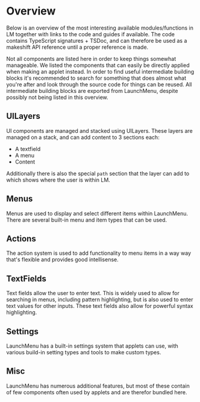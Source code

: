 # Overview

Below is an overview of the most interesting available modules/functions in LM together with links to the code and guides if available.
The code contains TypeScript signatures + TSDoc, and can therefore be used as a makeshift API reference until a proper reference is made.

Not all components are listed here in order to keep things somewhat manageable. We listed the components that can easily be directly applied when making an applet instead. In order to find useful intermediate building blocks it's recommended to search for something that does almost what you're after and look through the source code for things can be reused. All intermediate building blocks are exported from LaunchMenu, despite possibly not being listed in this overview.

## UILayers

UI components are managed and stacked using UILayers. These layers are managed on a stack, and can add content to 3 sections each:

-   A textfield
-   A menu
-   Content

Additionally there is also the special `path` section that the layer can add to which shows where the user is within LM.

<ul>
    <ComponentReference
        name="UILayer"
        link="core/src/uiLayers/standardUILayer/UILayer.tsx"
        description="The standard UILayer class that can be used to add menus and takes care of common tasks such as making menus searchable">
        <ComponentReference
            name="ContextMenuLayer"
            link="core/src/uiLayers/types/context/ContextMenuUILayer.tsx"
            description="The UILayer that shows the context menu when opened"
        />
        <ComponentReference
            name="MenuSearch"
            link="core/src/uiLayers/types/menuSearch/MenuSearch.tsx"
            description="The UILayer that contains a search field and shows the search result menu when a query is entered"
        />
        <ComponentReference
            name="InputLayer"
            link="core/src/uiLayers/types/input/InputLayer.tsx"
            description="The UILayer that asks a user for a textual input"
        />
        <ComponentReference
            name="SelectLayer"
            link="core/src/uiLayers/types/select/SelectLayer.tsx"
            description="The UILayer that asks a user to select one of the presented options"
        />
        <ComponentReference
            name="MultiSelectLayer"
            link="core/src/uiLayers/types/multiSelect/MultiSelectLayer.tsx"
            description="The UILayer that asks a user to chose 0 or more of the given options"
        />
    </ComponentReference>
</ul>

## Menus

Menus are used to display and select different items within LaunchMenu. There are several built-in menu and item types that can be used.

<ul>
    <ComponentReference
        name="Menu"
        link="core/src/menus/menu/Menu.ts"
        description="The simplest menu type to which menu items can be added directly">
        <ComponentReference
            name="ProxiedMenu"
            link="core/src/menus/menu/ProxiedMenu.ts"
            description="A menu that takes in a list of items that may change over time and synchronizes with it (Rather inefficient for bigger collections)"
        />
        <ComponentReference
            name="PrioritizedMenu"
            link="core/src/menus/menu/PrioritizedMenu.ts"
            description="A menu to which prioritized items (items + priorities) can be added such that items are sorted according to their priorities">
            <ComponentReference
                name="ProxiedPrioritizedMenu"
                link="core/src/menus/menu/ProxiedPrioritizedMenu.ts"
                description="A proxied menu that takes in a list of prioritized items (items + priorities) and synchronizes with and sorts according to their priorities (Rather inefficient for bigger collections)"
            />
        </ComponentReference>
        <ComponentReference
            name="SearchMenu"
            link="core/src/menus/menu/SearchMenu.ts"
            description="A menu that updates its items according to a given query"
        />
        <ComponentReference
            name="createStandardMenuKeyHandler"
            link="core/src/menus/menu/interaction/keyHandler.ts"
            description="A key event listener that controls a given menu, composed of multiple smaller interaction handlers"
        />
        <ComponentReference
            name="MenuView"
            link="core/src/components/menu/MenuView.tsx"
            description="A react component that can visualize a given menu"
        />
    </ComponentReference>
    <ComponentReference
        name="createStandardMenuItem"
        link="core/src/menus/items/createStandardMenuItem.tsx"
        description="Creates a standard menu item to be added to menus">
        <ComponentReference
            name="adjustBindings"
            link="core/src/menus/items/adjustBindings.ts"
            description="A function that can be used to adjust a given list of action bindings by adding, removing or altering entries but still allow them to be subscribable"
        />
        <ComponentReference
            name="createFolderMenuItem"
            link="core/src/menus/items/types/creatFolderMenuItem.tsx"
            description="Creates a menu item that acts as a folder which sub-items can be added to">
            <ComponentReference
                name="createContextFolderMenuItem"
                link="core/src/menus/items/types/createContextfolderMenuItem.tsx"
                description="Creates a menu item that acts as a folder for the context menu which sub items can be added to, and which forwards key events and closes if a sub-item is executed"
            />
        </ComponentReference>
        <ComponentReference
            name="createFinishMenuItem"
            link="core/src/menus/items/types/createFinishMenuItem.tsx"
            description="Creates a menu item that can be used to submit changes, E.g. used by the multiSelect menu"
        />
        <ComponentReference
            name="createFieldMenuItem"
            link="core/src/menus/items/inputs/createFieldMenuItem.tsx"
            description="Creates a menu item that contains a data field whose value can be displayed in the item">
            <ComponentReference
                name="createStringMenuItem"
                link="core/src/menus/items/inputs/types/createStringMenuItem.tsx"
                description="Creates a menu item that holds a string value which can easily be read/written programmatically and which can be altered by the user with the primary execute action"
            />
            <ComponentReference
                name="createNumberMenuItem"
                link="core/src/menus/items/inputs/types/createNumberMenuItem.tsx"
                description="Creates a menu item that holds a numeric value which can easily be read/written programmatically and which can be altered by the user with the primary execute action"
            />
            <ComponentReference
                name="createBooleanMenuItem"
                link="core/src/menus/items/inputs/types/createBooleanMenuItem.tsx"
                description="Creates a menu item that holds a boolean value which can easily be read/written programmatically and which can be altered by the user with the primary execute action"
            />
            <ComponentReference
                name="createColorMenuItem"
                link="core/src/menus/items/inputs/types/createColorMenuItem.tsx"
                description="Creates a menu item that holds a css color string value which can easily be read/written programmatically and which can be altered by the user with the primary execute action"
            />
            <ComponentReference
                name="createKeyPatternMenuItem"
                link="core/src/menus/items/inputs/types/createKeyPatternMenuItem.tsx"
                description="Creates a menu item that holds a 'KeyPattern' value which can easily be read/written programmatically and which can be altered by the user with the primary execute action"
            />
            <ComponentReference
                name="createGlobalKeyPatternMenuItem"
                link="core/src/menus/items/inputs/types/createGlobalKeyPatternMenuItem.tsx"
                description="Creates a menu item that holds a 'KeyPattern' value value which can easily be read/written programmatically and which can be altered by the user with the primary execute action, only allowing for changes that keep it valid as a global shortcut"
            />
            <ComponentReference
                name="createFileMenuItem"
                link="core/src/menus/items/inputs/types/createFileMenuItem.tsx"
                description="Creates a menu item that holds a file path string value which can easily be read/written programmatically and which can be altered by the user with the primary execute action"
            />
            <ComponentReference
                name="createOptionMenuItem"
                link="core/src/menus/items/inputs/types/createOptionMenuItem.tsx"
                description="Creates a menu item that holds a value which is one of a given selection of options which can easily be read/written programmatically and which can be altered by the user with the primary execute action"
            />
        </ComponentReference>
    </ComponentReference>
    <ComponentReference
        name="createStandardCategory"
        link="core/src/menus/categories/createStandardCategory.tsx"
        description="Creates a simple - non interactive - standard menu category that can be used in menus">
        <ComponentReference
            name="createAdvancedCategory"
            link="core/src/menus/categories/types/advanced/createAdvancedCategory.tsx"
            description="Creates an advanced menu item that users can interact with">
            <ComponentReference
                name="createCategoryDummyItem"
                link="core/src/menus/categories/createCategoryDummyItem.tsx"
                description="Creates a menu item that can't be selected and won't be rendered, but can be added to a menu to make sure that an interactive category shows up even if it has no real items yet"
            />
        </ComponentReference>
        <ComponentReference
            name="getControlsCategory"
            link="core/src/menus/categories/types/getControlsCategory.ts"
            description="Retrieves the menu category that can be used to put item controls in"
        />
    </ComponentReference>
</ul>

## Actions

The action system is used to add functionality to menu items in a way way that's flexible and provides good intellisense.

<ul>
    <ComponentReference
        name="createAction"
        link="core/src/actions/createAction.ts"
        description="Used to create new actions that menu items can use to attach additional data/behavior to themselves">
        <ComponentReference
            name="executeAction"
            link="core/src/actions/types/execute/executeAction.ts"
            description="Executes the primary action of the menu item">
            <ComponentReference
                name="sequentialExecuteHandler"
                link="core/src/actions/types/execute/sequentialExecuteHandler.ts"
                description="Executes all its bindings sequentially, instead of in parallel"
            />
            <ComponentReference
                name="exitLMExecuteHandler"
                link="core/src/actions/types/execute/types/exitLMExecuteHandler.ts"
                description="Exits LM before performing the action, for instance used to paste a result"
            />
            <ComponentReference
                name="openMenuExecuteHandler"
                link="core/src/actions/types/execute/types/openMenuExecuteHandler.ts"
                description="Opens a menu on top of the current UI"
            />
            <ComponentReference
                name="singlePromptExecuteHandler"
                link="core/src/actions/types/execute/types/singlePromptExecuteHandler.ts"
                description="Executes a given field alteration action once, and spreads the results to a number of bindings"
            />
            <ComponentReference
                name="editExecuteHandler"
                link="core/src/actions/types/execute/types/editExecuteHandler.ts"
                description="A sequential execute handler, that shows 'edit' instead of 'execute' in the context menu">
                <ComponentReference
                    name="promptInputExecuteHandler"
                    link="core/src/uiLayers/types/input/promptInputExecuteHandler.ts"
                    description="An execute handler that prompts the user for a textual input">
                    <ComponentReference
                        name="promptNumberInputExecuteHandler"
                        link="core/src/menus/items/inputs/handlers/number/promptNumberInputExecuteHandler.ts"
                        description="An execute handler that prompts the user to input a number"
                    />
                    <ComponentReference
                        name="promptColorInputExecuteHandler"
                        link="core/src/menus/items/inputs/handlers/color/promptColorInputExecuteHandler.ts"
                        description="An execute handler that prompts the user to input a css color"
                    />
                </ComponentReference>
                <ComponentReference
                    name="promptSelectExecuteHandler"
                    link="core/src/uiLayers/types/select/promptSelectExecuteHandler.ts"
                    description="An execute handler that prompts the user to choose one of the presented options">
                    <ComponentReference
                        name="promptBooleanInputExecuteHandler"
                        link="core/src/menus/items/inputs/handlers/boolean/promptBooleanInputExecuteHandler.ts"
                        description="An execute handler that prompts the user to select a boolean value"
                    />
                    <ComponentReference
                        name="promptNumberInputSelectExecuteHandler"
                        link="core/src/menus/items/inputs/handlers/number/promptNumberInputSelectExecuteHandler.ts"
                        description="An execute handler that prompts the user to select a number"
                    />
                </ComponentReference>
                <ComponentReference
                    name="promptMultiSelectExecuteHandler"
                    link="core/src/uiLayers/types/multiSelect/promptMultiSelectExecuteHandler.ts"
                    description="An execute handler that prompts the user to make a selection of the presented options"
                />
                <ComponentReference
                    name="promptFileInputExecuteHandler"
                    link="core/src/menus/items/inputs/handlers/file/promptFileInputExecuteHandler.ts"
                    description="An execute handler that allows the user to select a file"
                />
                <ComponentReference
                    name="promptKeyInputExecuteHandler"
                    link="core/src/menus/items/inputs/handlers/keyPattern/promptKeyInputExecuteHandler.ts"
                    description="An execute handler that prompts the user to select a key pattern"
                />
            </ComponentReference>
        </ComponentReference>
        <ComponentReference
            name="keyHandlerAction"
            link="core/src/actions/types/keyHandler/keyHandlerAction.ts"
            description="An action to handle and capture keyboard events">
            <ComponentReference
                name="forwardKeyEventHandler"
                link="core/src/actions/types/keyHandler/forwardKeyEventHandler.ts"
                description="A key handler to forward key events to other menu items"
            />
            <ComponentReference
                name="shortcutHandler"
                link="core/src/actions/types/keyHandler/shortcutHandler.ts"
                description="A key handler to trigger an item's execute action when a pattern is matched"
            />
        </ComponentReference>
        <ComponentReference
            name="searchAction"
            link="core/src/actions/types/search/searchAction.ts"
            description="An action to handle retrieving searchables from menu items">
            <ComponentReference
                name="createStandardSearchPatternMatcher"
                link="core/src/actions/types/search/createStandardSearchPatternMatcher.ts"
                description="Creates a standard search pattern to be highlighted"
            />
            <ComponentReference
                name="tracedRecursiveSearchHandler"
                link="core/src/actions/types/search/tracedRecursiveSearch/tracedRecursiveSearchHandler.ts"
                description="A search handler that takes care of recursively searching through items, and of adding context actions to the results to show them in their original location">
                <ComponentReference
                    name="simpleSearchHandler"
                    link="core/src/actions/types/search/tracedRecursiveSearch/simpleSearch/simpleSearchHandler.tsx"
                    description="The standard search handler that can be user customized and defaults to a fuzzy search"
                />
                <ComponentReference
                    name="locationContextFolder"
                    link="core/src/actions/types/search/tracedRecursiveSearch/locationContextFolder.ts"
                    description="The context folder to put the original location actions in">
                    <ComponentReference
                        name="openInParentAction"
                        link="core/src/actions/types/search/tracedRecursiveSearch/openInParentAction.ts"
                        description="A context action to open a found menu item in its parent menu (showing all the item's siblings)"
                    />
                    <ComponentReference
                        name="openAtTraceAction"
                        link="core/src/actions/types/search/tracedRecursiveSearch/openAtTraceAction.ts"
                        description="A context action to open a found menu item at the location it was originally stored, opening all its ancestor menus"
                    />
                </ComponentReference>
            </ComponentReference>
        </ComponentReference>
        <ComponentReference
            name="getContentAction"
            link="core/src/actions/types/content/getContentAction.ts"
            description="An action to retrieve the content to show when the item is selected">
            <ComponentReference
                name="hideContentHandler"
                link="core/src/actions/types/content/hideContentHandler.ts"
                description="An getContent handler that will hide the content section when an item with this binding is selected"
            />
            <ComponentReference
                name="scrollableContentHandler"
                link="core/src/actions/types/content/scrollableContentHandler.tsx"
                description="An getContent handler that will wrap the provided content in a component that can be scrolled up and down using keyboard shortcuts"
            />
        </ComponentReference>
        <ComponentReference
            name="getCategoryAction"
            link="core/src/actions/types/category/getCategoryAction.ts"
            description="An action that retrieves the menu category that an item should be in"
        />
        <ComponentReference
            name="getConnectionGroupAction"
            link="core/src/actions/types/connectionGroup/getConnectionGroupAction.ts"
            description="An action that retrieves the connection group of a menu item, used to decide whether it should visually connect to other items in the menu"
        />
        <ComponentReference
            name="resetAction"
            link="core/src/actions/types/reset/resetAction.ts"
            description="A context action representing that an item will be reset"
        />
        <ComponentReference
            name="deleteAction"
            link="core/src/actions/types/delete/deleteAction.ts"
            description="A context action representing that the selected item wil be removed"
        />
        <ComponentReference
            name="onCursorAction"
            link="core/src/actions/types/onCursor/onCursorAction.ts"
            description="An event handler action to react to the item being the new cursor"
        />
        <ComponentReference
            name="onSelect"
            link="core/src/actions/types/onSelect/onSelectAction.ts"
            description="An event handler action to react to the item being added to or remove from a selection"
        />
        <ComponentReference
            name="onMenuChange"
            link="core/src/actions/types/onMenuChange/onMenuChangeAction.ts"
            description="An event handler action to react to the item being added to or removed from a menu"
        />
        <ComponentReference
            name="identityAction"
            link="core/src/actions/types/identity/identityAction.ts"
            description="An action that can be used to store a reference to the 'actionTarget' in a way that it can be used by other actions">
            <ComponentReference
                name="menuItemIdentityAction"
                link="core/src/actions/types/identity/menuItemIdentityAction.ts"
                description="An action that can be used to store a reference to the menu item in a way that it can be used by other actions, for instance used by the search action"
            />
        </ComponentReference>
        <ComponentReference
            name="copyExitPasteHandler"
            link="core/src/actions/types/copyPaste/copyExitPasteHandler.ts"
            description="An execute handler that can be used to copy some input, exit LM and then paste this input in the previously selected program">
            <ComponentReference
                name="copyAction"
                link="core/src/actions/types/copyPaste/copy/copyAction.ts"
                description="A context action that can take a copy execute handler and show it in the context menu">
                <ComponentReference
                    name="copyExecuteHandler"
                    link="core/src/actions/types/copyPaste/copy/copyExecuteHandler.ts"
                    description="An execute handler representing that something will be copied">
                    <ComponentReference
                        name="copyClipboardHandler"
                        link="core/src/actions/types/copyPaste/copy/handler/copyClipboardHandler.ts"
                        description="A copy execute handler that copies the given content (text/image/html/etc.) to the clipboard">
                        <ComponentReference
                            name="copyTextHandler"
                            link="core/src/actions/types/copyPaste/copy/handler/copyTextHandler.ts"
                            description="A copy execute handler that copies the given text to the clipboard"
                        />
                    </ComponentReference>
                </ComponentReference>
            </ComponentReference>
            <ComponentReference
                name="pasteExecuteHandler"
                link="core/src/actions/types/copyPaste/paste/pasteExecuteHandler.ts"
                description="An execute handler representing that something will be pasted">
                <ComponentReference
                    name="OSPasteHandler"
                    link="core/src/actions/types/copyPaste/paste/handlers/OSPasteHandler/OSPasteHandler.ts"
                    description="A paste execute handler that will send a paste command to the OS">
                    <ComponentReference
                        name="exitPasteHandler"
                        link="core/src/actions/types/copyPaste/paste/handlers/OSPasteHandler/exitPasteHandler.ts"
                        description="A paste execute handler that will close LM and then send a paste command to the OS"
                    />
                </ComponentReference>
            </ComponentReference>
        </ComponentReference>
    </ComponentReference>
    <ComponentReference
        name="createContextAction"
        link="core/src/actions/contextMenuAction/createContextAction.ts"
        description="Creates an action that will show up in the context menu">
        <ComponentReference
            name="createContextFolderHandler"
            link="core/src/actions/contextMenuAction/createContextFoldHandler.ts"
            description="Creates a context folder action which can be passed to 'createContextAction' to make actions show up in this subdirectory in the context menu"
        />
        <ComponentReference
            name="contextMenuAction"
            link="core/src/actions/contextMenuAction/contextMenuAction.ts"
            description="The context menu action itself, which can be used to collect all items to be shown in a context menu for a given set of items"
        />
    </ComponentReference>
</ul>

## TextFields

Text fields allow the user to enter text. This is widely used to allow for searching in menus, including pattern highlighting, but is also used to enter text values for other inputs. These text fields also allow for powerful syntax highlighting.

<ul>
    <ComponentReference
        name="TextField"
        link="core/src/textFields/TextField.ts"
        description="A simple data structure that holds all information relevant for a text field: current value + current text selection">
        <ComponentReference
            name="creatStandardTextFieldKeyHandler"
            link="core/src/textFields/interaction/keyHandler/createStandardTextFieldKeyHandler.ts"
            description="A key event listener that controls a given text field, composed of multiple smaller interaction handlers">
            <ComponentReference
                name="creatAdvancedTextFieldKeyHandler"
                link="core/src/textFields/interaction/advanced/keyHandler/createStandardTextFieldKeyHandler.ts"
                description="A key event listener that controls a given text field, allowing for multi line editing and undo-/redoing, composed of multiple smaller interaction handlers"
            />
        </ComponentReference>
        <ComponentReference
            name="TextFieldView"
            link="core/src/components/fields/TextFieldView.tsx"
            description="A react component that can be used to visualize a text field with a single line and custom syntax highlighting">
            <ComponentReference
                name="EditorField"
                link="core/src/components/fields/editorField/EditorField.tsx"
                description="A react component that can be used to visualize a multiline text field with only common language syntax highlighting, usable in the content section"
            />
        </ComponentReference>
        <ComponentReference
            name="HighlightParser"
            link="core/src/textFields/syntax/utils/HighlightParser.ts"
            description="A class that can be used to build a string parser using Chevrotain, with additional syntax highlighting support for text fields">
            <ComponentReference
                name="HighlightLexer"
                link="core/src/textFields/syntax/utils/HighlightLexer.ts"
                description="A class that can be used to build a string lexer using Chevrotain, with additional syntax highlighting support for text fields"
            />
        </ComponentReference>
    </ComponentReference>
</ul>

## Settings

LaunchMenu has a built-in settings system that applets can use, with various build-in setting types and tools to make custom types.

<ul>
    <ComponentReference
        name="createSettings"
        link="core/src/settings/createSettings.ts"
        description="Used to declare settings for an applet">
        <ComponentReference
            name="createBooleanSetting"
            link="core/src/settings/inputs/createBooleanSetting.ts"
            description="Creates a boolean field menu item that allows for programmatic access and manipulation of the value, as well as a menu item that can be used to alter it"
        />
        <ComponentReference
            name="createStringSetting"
            link="core/src/settings/inputs/createStringSetting.ts"
            description="Creates a string field menu item that allows for programmatic access and manipulation of the value, as well as a menu item that can be used to alter it"
        />
        <ComponentReference
            name="createNumberSetting"
            link="core/src/settings/inputs/createNumberSetting.ts"
            description="Creates a number field menu item that allows for programmatic access and manipulation of the value, as well as a menu item that can be used to alter it"
        />
        <ComponentReference
            name="createColorSetting"
            link="core/src/settings/inputs/createColorSetting.ts"
            description="Creates a color field menu item that allows for programmatic access and manipulation of the value, as well as a menu item that can be used to alter it"
        />
        <ComponentReference
            name="createKeyPatternSetting"
            link="core/src/settings/inputs/createKeyPatternSetting.ts"
            description="Creates a 'KeyPattern' field menu item that allows for programmatic access and manipulation of the value, as well as a menu item that can be used to alter it"
        />
        <ComponentReference
            name="createGlobalKeyPatternSetting"
            link="core/src/settings/inputs/createGlobalKeyPatternSetting.ts"
            description="Creates a global 'KeyPattern' field menu item that allows for programmatic access and manipulation of the value and allows for registering of listeners that trigger when the shortcut is activated, and a menu item that can be used to alter it"
        />
        <ComponentReference
            name="createFileSetting"
            link="core/src/settings/inputs/createFileSetting.ts"
            description="Creates a file string field menu item that allows for programmatic access and manipulation of the value, as well as a menu item that can be used to alter it"
        />
        <ComponentReference
            name="createOptionSetting"
            link="core/src/settings/inputs/createOptionSetting.ts"
            description="Creates a field menu item that allows for programmatic access and manipulation of the value, as well as a menu item that can be used to select one of the given options"
        />
        <ComponentReference
            name="createSettingsFolder"
            link="core/src/settings/inputs/createFileSetting.ts"
            description="Creates a folder menu item that contains sub-items that the menu opened by this item will contain"
        />
        <ComponentReference
            name="settingPatternMatcher"
            link="core/src/settings/inputs/settingPatternMatcher.ts"
            description="The search pattern matcher that can be used to indicate that a given item is a setting"
        />
    </ComponentReference>
    <ComponentReference
        name="File"
        link="core/src/settings/storage/fileTypes/File.ts"
        description="A simple file type that can be used to manage data storage">
        <ComponentReference
            name="JSONFile"
            link="core/src/settings/storage/fileTypes/JSONFile.ts"
            description="A file type that can be used to manage json data storage"
        />
        <ComponentReference
            name="FieldsFile"
            link="core/src/settings/storage/fileTypes/FieldsFile/FieldsFile.ts"
            description="A file type that can be used to manage json data which is split up into distinct fields">
            <ComponentReference
                name="VersionedFieldsFile"
                link="core/src/settings/storage/fileTypes/VersionedFieldsFile/VersionFieldsFile.ts"
                description="A file type that can be used to manage json data which is split up into distinct fields together with a format version number, allowing for updating data from older formats">
                <ComponentReference
                    name="SettingsFile"
                    link="core/src/settings/storage/fileTypes/settingsFile.ts"
                    description="A file type that can be used to manage json data which is split up into distinct fields with UI interfaces together with a format version number, allowing for updating data from older formats (Used internally to manage the settings of applets)"
                />
            </ComponentReference>
        </ComponentReference>
        <ComponentReference
            name="FileAutoReloader"
            link="core/src/settings/storage/fileTypes/utils/FileAutoReloader.ts"
            description="A class that can be used to listen to disk file changes and automatically reload the local representation of a file"
        />
        <ComponentReference
            name="FileAutoSaver"
            link="core/src/settings/storage/fileTypes/utils/FileAutoSaver.ts"
            description="A class that can be used to listen to local file changes and automatically save the local representation to the disk"
        />
    </ComponentReference>
</ul>

## Misc

LaunchMenu has numerous additional features, but most of these contain of few components often used by applets and are therefor bundled here.

<ul>
    <ComponentReference
        name="Box"
        link="core/src/styling/box/Box.tsx"
        description="A react component which can easily be stylized with css, and can easily use properties from the theme">
        <ComponentReference
            name="useTheme"
            link="core/src/styling/theming/ThemeContext.tsx"
            description="A react hook that can be used to obtain the theming properties from within react components"
        />
    </ComponentReference>
    <ComponentReference
        name="IOContext"
        link="core/src/context/IOContext.ts"
        description="The context that's passed around for a given session in order to E.g. open new UI">
        <ComponentReference
            name="useIOContext"
            link="core/src/context/react/useIOContext.ts"
            description="A react hook that can be used to obtain the IOContext from within a react component"
        />
    </ComponentReference>
    <ComponentReference
        name="LaunchMenu"
        link="core/src/application/LaunchMenu.ts"
        description="The class used to manage all of LM within the renderer process">
        <ComponentReference
            name="LMSession"
            link="core/src/application/LMSession/LMSession.ts"
            description="The class used to manage all of LM within one session"
        />
    </ComponentReference>
    <ComponentReference
        name="UndoRedoFacility"
        link="core/src/undoRedo/UndoRedoFacility.ts"
        description="A class to manage the history stack, able to dispatch commands">
        <ComponentReference
            name="Command"
            link="core/src/undoRedo/Command.ts"
            description="An abstract command base class to create undoable commands">
            <ComponentReference
                name="CompoundCommand"
                link="core/src/undoRedo/commands/CompoundCommand.ts"
                description="A compound command class that can bundle commands to be executed together"
            />
            <ComponentReference
                name="SetFieldCommand"
                link="core/src/undoRedo/commands/SetFieldCommand.ts"
                description="A command class that is able to update the value of a field"
            />
        </ComponentReference>
        <ComponentReference
            name="Resource"
            link="core/src/undoRedo/dependencies/Resource.ts"
            description="A command indicates to be dependent on certain resources, such that only 1 command dependent on that resource can be executed at a time. By default commands are dependant on the 'applicationResource' which ensures that commands are executed sequentially"
        />
    </ComponentReference>
</ul>

